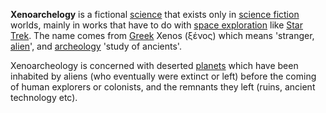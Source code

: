 '''Xenoarchelogy''' is a fictional [[science]] that exists only in [[science fiction]] worlds, mainly in works that have to do with [[space exploration]] like [[Star Trek]]. The name comes from [[Greek]] Xenos (&#958;&#941;&#957;&#959;&#962;) which means 'stranger, [[alien]]', and [[archeology]] 'study of ancients'. 

Xenoarcheology is concerned with deserted [[planet]]s which have been inhabited by aliens (who eventually were extinct or left) before the coming of human explorers or colonists, and the remnants they left (ruins, ancient technology etc).